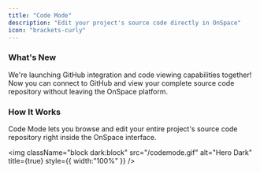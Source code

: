 ```yaml
---
title: "Code Mode"
description: "Edit your project's source code directly in OnSpace"
icon: "brackets-curly"
---
```


### What's New
We're launching GitHub integration and code viewing capabilities together\! Now you can connect to GitHub and view your complete source code repository without leaving the OnSpace platform.

### How It Works
Code Mode lets you browse and edit your entire project's source code repository right inside the OnSpace interface.

<img
  className="block dark:block"
  src="/codemode.gif"
  alt="Hero Dark"
  title={true}
  style={{ width:"100%" }}
/>